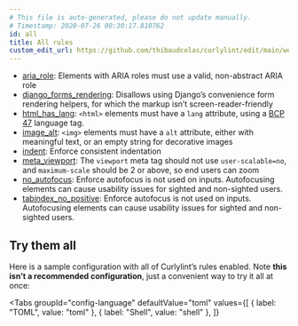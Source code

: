 ```yaml
---
# This file is auto-generated, please do not update manually.
# Timestamp: 2020-07-26 00:30:17.810762
id: all
title: All rules
custom_edit_url: https://github.com/thibaudcolas/curlylint/edit/main/website/build_rules.py
---
```



- [aria_role](aria_role): Elements with ARIA roles must use a valid, non-abstract ARIA role
- [django_forms_rendering](django_forms_rendering): Disallows using Django’s convenience form rendering helpers, for which the markup isn’t screen-reader-friendly
- [html_has_lang](html_has_lang): `<html>` elements must have a `lang` attribute, using a [BCP 47](https://www.ietf.org/rfc/bcp/bcp47.txt) language tag.
- [image_alt](image_alt): `<img>` elements must have a `alt` attribute, either with meaningful text, or an empty string for decorative images
- [indent](indent): Enforce consistent indentation
- [meta_viewport](meta_viewport): The `viewport` meta tag should not use `user-scalable=no`, and `maximum-scale` should be 2 or above, so end users can zoom
- [no_autofocus](no_autofocus): Enforce autofocus is not used on inputs. Autofocusing elements can cause usability issues for sighted and non-sighted users.
- [tabindex_no_positive](tabindex_no_positive): Enforce autofocus is not used on inputs. Autofocusing elements can cause usability issues for sighted and non-sighted users.

## Try them all

Here is a sample configuration with all of Curlylint’s rules enabled. Note **this isn’t a recommended configuration**, just a convenient way to try it all at once:

<Tabs
  groupId="config-language"
  defaultValue="toml"
  values={[
    { label: "TOML", value: "toml" },
    { label: "Shell", value: "shell" },
  ]}
>
  <TabItem value="toml">
    <CodeSnippet
      snippet={`[tool.curlylint.rules]\n# All role attributes must be valid.\n# See https://www.curlylint.org/docs/rules/aria_role.\naria_role = true\n# Forms cannot be rendered with as_table, as_ul, or as_p\n# See https://www.curlylint.org/docs/rules/django_forms_rendering.\ndjango_forms_rendering = true\n# The \`lang\` attribute must be present.\n# See https://www.curlylint.org/docs/rules/html_has_lang.\nhtml_has_lang = true\n# The \`alt\` attribute must be present.\n# See https://www.curlylint.org/docs/rules/image_alt.\nimage_alt = true\n# Use tabs.\n# See https://www.curlylint.org/docs/rules/indent.\nindent = "tab"\n# \`user-scalable=no\` must not be used, and \`maximum-scale\` should be 2 or above.\n# See https://www.curlylint.org/docs/rules/meta_viewport.\nmeta_viewport = true\n# The \`autofocus\` attribute must not be used.\n# See https://www.curlylint.org/docs/rules/no_autofocus.\nno_autofocus = true\n# Avoid positive \`tabindex\` values, change the order of elements on the page instead.\n# See https://www.curlylint.org/docs/rules/tabindex_no_positive.\ntabindex_no_positive = true`}
      annotations={[]}
      lang="toml"
    />
  </TabItem>
  <TabItem value="shell">
    <CodeSnippet
      snippet={`curlylint --rule 'aria_role: true' --rule 'django_forms_rendering: true' --rule 'html_has_lang: true' --rule 'image_alt: true' --rule 'indent: "tab"' --rule 'meta_viewport: true' --rule 'no_autofocus: true' --rule 'tabindex_no_positive: true' .`}
      annotations={[]}
      lang="shell"
    />
  </TabItem>
</Tabs>
